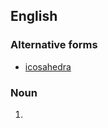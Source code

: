 ==English==

===Alternative forms===
* [[icosahedra]]

===Noun===
{{head|en|noun plural form}}

# {{plural of|icosahedron|lang=en}}